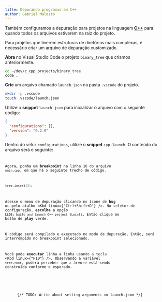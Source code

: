 ```yaml
---
title: Depurando programas em C++
author: Gabriel Malosto
---
```





Também configuramos a depuração para projetos na linguagem [**C++**](https://cplusplus.com) para quando todos os arquivos estiverem na raiz do projeto.

Para projetos que tiverem estruturas de diretórios mais complexas, é necessário criar um arquivo de depuração customizado.

**Abra** no Visual Studio Code o projeto `binary_tree` que criamos anteriormente.

```zsh
cd ~/dev/c_cpp_projects/binary_tree
code .
```

**Crie** um arquivo chamado `launch.json` na pasta `.vscode` do projeto.

```zsh title="Fedora, WSL ou Mint" frame="terminal"
mkdir -p .vscode
touch .vscode/launch.json
```

Utilize o **snippet** `launch-json` para inicializar o arquivo com o seguinte código:

```json title=".vscode/launch.json" frame="code" {2}
{
  "configurations": [],
  "version": "0.2.0"
}
```

Dentro do vetor `configurations`, utilize o **snippet** `cpp-launch`.
O conteúdo do arquivo será o seguinte:

<Code
  lang="json"
  title=".vscode/tasks.json"
  code={vscodeLaunchForBinaryTree}
  frame="code"
/>

Agora, ponha um **breakpoint** na linha 10 do arquivo `main.cpp`, em que há o seguinte trecho de código.

```cpp title="main.cpp" frame="code"
tree.insert(3);
```

Acesse o menu de depuração clicando no ícone de **bug** ou pelo atalho <Kbd linux={"Ctrl+Shift+D"} />.
No seletor de configuração, **escolha** a opção `LLDB: build and launch C++ project (Local)`.
Então clique no botão de **play** verde.

O código será compilado e executado no modo de depuração.
Então, será interrompido no breakpoint selecionado.

Você pode **executar** linha a linha usando a tecla <Kbd linux={"F10"} />.
Observando a variável `tree.root`, poderá perceber que a árvore está sendo construída conforme o esperado.

<Figure
  caption="Usando um breakpoint no Visual Studio Code."
  images={[
    {
      src: breakpoint,
      alt: `Visual Studio Code depurando o arquivo "main.cpp", tendo pausado no breakpoint na linha 1 0.`,
    },
  ]}
/>

{/* TODO: Write about setting arguments on launch.json */}
